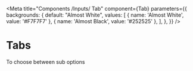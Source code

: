 



<Meta title="Components /Inputs/ Tab" component={Tab} 
parameters={{ 
       backgrounds: {
    default: "Almost White",
    values: [
      { name: 'Almost White', value: '#F7F7F7' },
      { name: 'Almost Black', value: '#252525' },
    ],
},
 }}
/>

# Tabs

To choose between sub options

<Preview>
    <Story name="default">
        <div className="w_prop">
            <Tab tabOptions={TextureTypes} active={0}/>
        </div >
    </Story>
</Preview>

